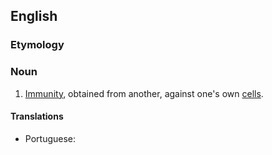 ==English==
{{wikipedia}}

===Etymology===
{{prefix|en|allo|immunity}}

===Noun===
{{en-noun|~}}

# {{lb|en|pathology}} [[immunity|Immunity]], obtained from another, against one's own [[cell]]s.

====Translations====
{{trans-top|immune response to foreign antigens from members of the same species}}
* Portuguese: {{t|pt|aloimunidade|f}}
{{trans-mid}}
{{trans-bottom}}